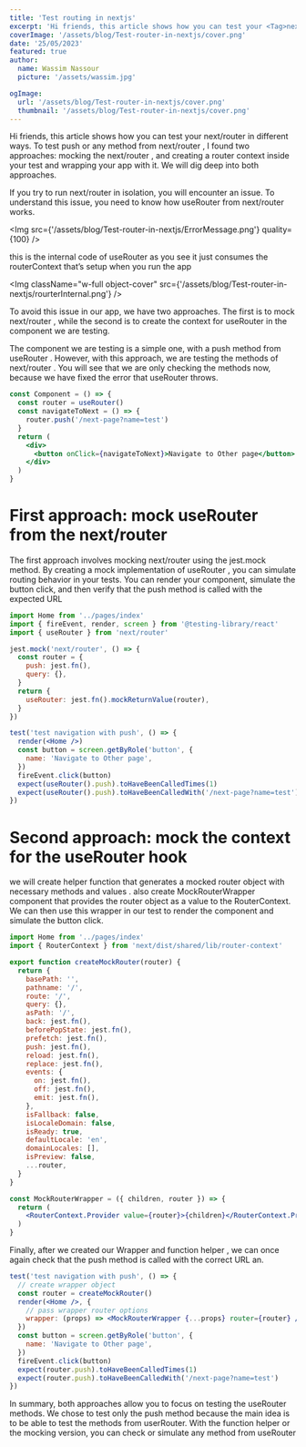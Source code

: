 ```yaml
---
title: 'Test routing in nextjs'
excerpt: 'Hi friends, this article shows how you can test your <Tag>next/router</Tag>  in different ways. To test push or any method from next/router'
coverImage: '/assets/blog/Test-router-in-nextjs/cover.png'
date: '25/05/2023'
featured: true
author:
  name: Wassim Nassour
  picture: '/assets/wassim.jpg'

ogImage:
  url: '/assets/blog/Test-router-in-nextjs/cover.png'
  thumbnail: '/assets/blog/Test-router-in-nextjs/cover.png'
---
```


Hi friends, this article shows how you can test your <Tag>next/router</Tag> in different ways. To test push or any method from <Tag>next/router</Tag> , I found two approaches: mocking the <Tag>next/router</Tag> , and creating a router context inside your test and wrapping your app with it. We will dig deep into both approaches.

If you try to run <Tag>next/router</Tag> in isolation, you will encounter an issue. To understand this issue, you need to know how <Tag>useRouter</Tag> from <Tag>next/router</Tag> works.

<Img
  src={'/assets/blog/Test-router-in-nextjs/ErrorMessage.png'}
  quality={100}
/>

this is the internal code of <Tag>useRouter</Tag> as you see it just consumes the routerContext that’s setup when you run the app

<Img
  className="w-full object-cover"
  src={'/assets/blog/Test-router-in-nextjs/rourterInternal.png'}
/>

To avoid this issue in our app, we have two approaches. The first is to mock <Tag>next/router</Tag> ,
while the second is to create the context for <Tag>useRouter</Tag> in the component we are testing.

The component we are testing is a simple one, with a push method from <Tag>useRouter</Tag> . However, with this approach, we are testing the methods of <Tag>next/router</Tag> . You will see that we are only checking the methods now, because we have fixed the error that <Tag>useRouter</Tag> throws.

```jsx
const Component = () => {
  const router = useRouter()
  const navigateToNext = () => {
    router.push('/next-page?name=test')
  }
  return (
    <div>
      <button onClick={navigateToNext}>Navigate to Other page</button>
    </div>
  )
}
```

# First approach: mock useRouter from the next/router

The first approach involves mocking <Tag>next/router</Tag> using the <Tag>jest.mock</Tag> method. By creating a mock implementation of <Tag>useRouter</Tag> , you can simulate routing behavior in your tests. You can render your component, simulate the button click, and then verify that the push method is called with the expected URL

```jsx
import Home from '../pages/index'
import { fireEvent, render, screen } from '@testing-library/react'
import { useRouter } from 'next/router'

jest.mock('next/router', () => {
  const router = {
    push: jest.fn(),
    query: {},
  }
  return {
    useRouter: jest.fn().mockReturnValue(router),
  }
})

test('test navigation with push', () => {
  render(<Home />)
  const button = screen.getByRole('button', {
    name: 'Navigate to Other page',
  })
  fireEvent.click(button)
  expect(useRouter().push).toHaveBeenCalledTimes(1)
  expect(useRouter().push).toHaveBeenCalledWith('/next-page?name=test')
})
```

# Second approach: mock the context for the useRouter hook

we will create helper function that generates a mocked router object with necessary methods and values . also create MockRouterWrapper component that provides the router object as a value to the RouterContext. We can then use this wrapper in our test to render the component and simulate the button click.

```jsx
import Home from '../pages/index'
import { RouterContext } from 'next/dist/shared/lib/router-context'

export function createMockRouter(router) {
  return {
    basePath: '',
    pathname: '/',
    route: '/',
    query: {},
    asPath: '/',
    back: jest.fn(),
    beforePopState: jest.fn(),
    prefetch: jest.fn(),
    push: jest.fn(),
    reload: jest.fn(),
    replace: jest.fn(),
    events: {
      on: jest.fn(),
      off: jest.fn(),
      emit: jest.fn(),
    },
    isFallback: false,
    isLocaleDomain: false,
    isReady: true,
    defaultLocale: 'en',
    domainLocales: [],
    isPreview: false,
    ...router,
  }
}

const MockRouterWrapper = ({ children, router }) => {
  return (
    <RouterContext.Provider value={router}>{children}</RouterContext.Provider>
  )
}
```

Finally, after we created our Wrapper and function helper , we can once again check that the push method is called with the correct URL an.

```jsx
test('test navigation with push', () => {
  // create wrapper object
  const router = createMockRouter()
  render(<Home />, {
    // pass wrapper router options
    wrapper: (props) => <MockRouterWrapper {...props} router={router} />,
  })
  const button = screen.getByRole('button', {
    name: 'Navigate to Other page',
  })
  fireEvent.click(button)
  expect(router.push).toHaveBeenCalledTimes(1)
  expect(router.push).toHaveBeenCalledWith('/next-page?name=test')
})
```

In summary, both approaches allow you to focus on testing the <Tag>useRouter</Tag> methods. We chose to test only the push method because the main idea is to be able to test the methods from userRouter. With the function helper or the mocking version, you can check or simulate any method from useRouter
